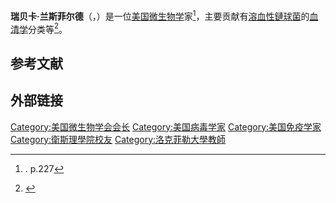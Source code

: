 {{Infobox scientist
| name = Rebecca Craighill Lancefield
| image = Maclyn McCarty (5493933573).jpg
| caption = Rebecca Lancefield (center) receiving the T. Duckett Jones Award in 1960.
| birth_date = 1895年1月5日
| death_date = 1981年3月3日
| nationality = 美国
| fields = [[细菌学|细菌学]]<br />[[免疫学|免疫学]]
| workplaces = [[洛克菲勒大学|洛克菲勒大学]]<br />哥伦比亚大学
| alma_mater = [[维斯理学院|维斯理学院]]（B.A.）<br /> [[哥伦比亚大学|哥伦比亚大学]]（M.S. & PhD）
| doctoral_advisor = [[汉斯·津瑟|汉斯·津瑟]]
| academic_advisors = [[奥斯瓦尔德·埃弗里|奥斯瓦尔德·埃弗里]]<br />[[阿方斯·杜契斯|阿方斯·杜契斯]]
| known_for = [[Lancefield_grouping|Lancefield grouping]]
| awards = T. Duckett Jones Award<br />Medal of the [[New_York_Academy_of_Medicine|New York Academy of Medicine]]
| spouse = Donald Lancefield
| children = Jane Hershey
}}
'''瑞贝卡·兰斯菲尔德'''（{{lang-en|Rebecca Craighill Lancefield}}，{{bd|1895年|1月5日|1981年|3月3日}}）是一位[[美国|美国]][[微生物学|微生物学]]家<ref name=":0">{{cite book | contribution-url=http://www.nasonline.org/publications/biographical-memoirs/memoir-pdfs/lancefield-rebecca.pdf | author=Maclyn McCarty | contribution=Rebecca Craighill Lancefield 1895–1981 | pages=225–246 | publisher=National Academy of Sciences | title=Biographical Memoirs | location=Washington, D.C. | url=http://www.nasonline.org/publications/biographical-memoirs | access-date=2021-01-28 | archive-date=2021-04-21 | archive-url=https://web.archive.org/web/20210421112626/http://nasonline.org/publications/biographical-memoirs/ | dead-url=no }}. p.227</ref>，主要贡献有[[溶血性_(微生物学)|溶血性]][[鏈球菌屬|鏈球菌]]的[[血清学|血清学]]分类等<ref name="Lancefield_1933">{{cite journal | author = Lancefield RC | title = A serological differentiation of human and other groups of hemolytic streptococci. | url = https://archive.org/details/sim_journal-of-experimental-medicine_1933-04_57_4/page/571 | journal = J Exp Med | year = 1933 | volume = 57 | issue = 4 | pmid = 19870148 | pages = 571–95 | pmc = 2132252 | doi = 10.1084/jem.57.4.571 }}</ref>。

== 参考文献 ==
{{reflist}}

== 外部链接 ==

{{美国微生物学会会长}}
{{Authority control}}
{{DEFAULTSORT:Lancefield, Rebecca}}
[[Category:美国微生物学会会长|Category:美国微生物学会会长]]
[[Category:美国病毒学家|Category:美国病毒学家]]
[[Category:美国免疫学家|Category:美国免疫学家]]
[[Category:衛斯理學院校友|Category:衛斯理學院校友]]
[[Category:洛克菲勒大學教師|Category:洛克菲勒大學教師]]